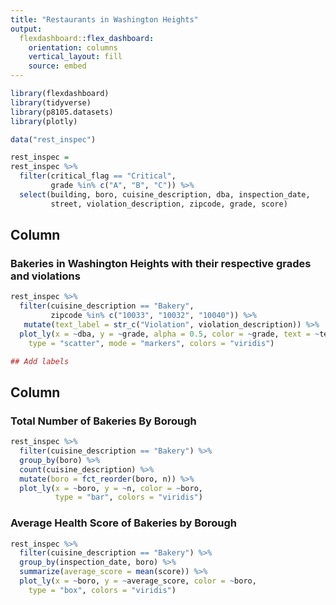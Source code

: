 ```yaml
---
title: "Restaurants in Washington Heights"
output: 
  flexdashboard::flex_dashboard:
    orientation: columns
    vertical_layout: fill
    source: embed
---
```


```r
library(flexdashboard)
library(tidyverse)
library(p8105.datasets)
library(plotly)
```

```r
data("rest_inspec")

rest_inspec = 
rest_inspec %>% 
  filter(critical_flag == "Critical", 
         grade %in% c("A", "B", "C")) %>% 
  select(building, boro, cuisine_description, dba, inspection_date, 
         street, violation_description, zipcode, grade, score)
```


Column {data-width=650}
-----------------------------------------------------------------------

### Bakeries in Washington Heights with their respective grades and violations

```r
rest_inspec %>% 
  filter(cuisine_description == "Bakery", 
         zipcode %in% c("10033", "10032", "10040")) %>% 
   mutate(text_label = str_c("Violation", violation_description)) %>% 
  plot_ly(x = ~dba, y = ~grade, alpha = 0.5, color = ~grade, text = ~text_label,
    type = "scatter", mode = "markers", colors = "viridis")

## Add labels
```

Column {data-width=350}
-----------------------------------------------------------------------

### Total Number of Bakeries By Borough

```r
rest_inspec %>% 
  filter(cuisine_description == "Bakery") %>% 
  group_by(boro) %>% 
  count(cuisine_description) %>% 
  mutate(boro = fct_reorder(boro, n)) %>%
  plot_ly(x = ~boro, y = ~n, color = ~boro,
          type = "bar", colors = "viridis")
```


### Average Health Score of Bakeries by Borough

```r
rest_inspec %>% 
  filter(cuisine_description == "Bakery") %>% 
  group_by(inspection_date, boro) %>% 
  summarize(average_score = mean(score)) %>% 
  plot_ly(x = ~boro, y = ~average_score, color = ~boro,
    type = "box", colors = "viridis")
```

